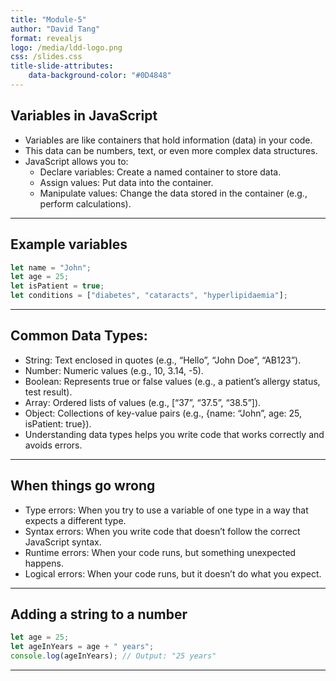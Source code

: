 ```yaml
---
title: "Module-5"
author: "David Tang"
format: revealjs
logo: /media/ldd-logo.png
css: /slides.css
title-slide-attributes:
    data-background-color: "#0D4848"
---
```


## Variables in JavaScript

* Variables are like containers that hold information (data) in your code.
* This data can be numbers, text, or even more complex data structures.
* JavaScript allows you to:
    * Declare variables: Create a named container to store data.
    * Assign values: Put data into the container.
    * Manipulate values: Change the data stored in the container (e.g., perform calculations).

---

## Example variables

```javascript
let name = "John";
let age = 25;
let isPatient = true;
let conditions = ["diabetes", "cataracts", "hyperlipidaemia"];
```

---

## Common Data Types:

* String: Text enclosed in quotes (e.g., "Hello", "John Doe", "AB123").
* Number: Numeric values (e.g., 10, 3.14, -5).
* Boolean: Represents true or false values (e.g., a patient's allergy status, test result).
* Array: Ordered lists of values (e.g., ["37", "37.5", "38.5"]).
* Object: Collections of key-value pairs (e.g., {name: "John", age: 25, isPatient: true}).
* Understanding data types helps you write code that works correctly and avoids errors.

---

## When things go wrong

* Type errors: When you try to use a variable of one type in a way that expects a different type.
* Syntax errors: When you write code that doesn't follow the correct JavaScript syntax.
* Runtime errors: When your code runs, but something unexpected happens.
* Logical errors: When your code runs, but it doesn't do what you expect.

---

## Adding a string to a number

```javascript
let age = 25;
let ageInYears = age + " years";
console.log(ageInYears); // Output: "25 years"
```

---